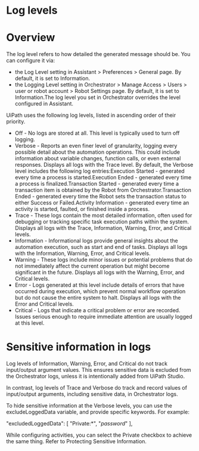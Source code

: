 ﻿# Log levels

# Overview

The log level refers to how detailed the generated message should be. You can configure it via:

* the Log Level setting in Assistant > Preferences > General page. By default, it is set to Information.
* the Logging Level setting in Orchestrator > Manage Access > Users > user or robot account > Robot Settings page. By default, it is set to Information.The log level you set in Orchestrator overrides the level configured in Assistant.

UiPath uses the following log levels, listed in ascending order of their priority.

* Off - No logs are stored at all. This level is typically used to turn off logging.
* Verbose - Reports an even finer level of granularity, logging every possible detail about the automation operations. This could include information about variable changes, function calls, or even external responses. Displays all logs with the Trace level. By default, the Verbose level includes the following log entries:Execution Started - generated every time a process is started.Execution Ended - generated every time a process is finalized.Transaction Started - generated every time a transaction item is obtained by the Robot from Orchestrator.Transaction Ended - generated every time the Robot sets the transaction status to either Success or Failed.Activity Information - generated every time an activity is started, faulted, or finished inside a process.
* Trace - These logs contain the most detailed information, often used for debugging or tracking specific task execution paths within the system. Displays all logs with the Trace, Information, Warning, Error, and Critical levels.
* Information - Informational logs provide general insights about the automation execution, such as start and end of tasks. Displays all logs with the Information, Warning, Error, and Critical levels.
* Warning - These logs include minor issues or potential problems that do not immediately affect the current operation but might become significant in the future. Displays all logs with the Warning, Error, and Critical levels.
* Error - Logs generated at this level include details of errors that have occurred during execution, which prevent normal workflow operation but do not cause the entire system to halt. Displays all logs with the Error and Critical levels.
* Critical - Logs that indicate a critical problem or error are recorded. Issues serious enough to require immediate attention are usually logged at this level.

# Sensitive information in logs

Log levels of Information, Warning, Error, and Critical do not track input/output argument values. This ensures sensitive data is excluded from the Orchestrator logs, unless it is intentionally added from UiPath Studio.

In contrast, log levels of Trace and Verbose do track and record values of input/output arguments, including sensitive data, in Orchestrator logs.

To hide sensitive information at the Verbose levels, you can use the excludeLoggedData variable, and provide specific keywords. For example:

"excludedLoggedData": [
      "Private:*",
      "<em>password</em>"
    ],

While configuring activities, you can select the Private checkbox to achieve the same thing. Refer to Protecting Sensitive Information.
